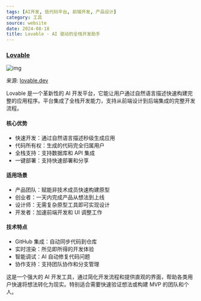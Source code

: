 ```yaml
---
tags: [AI开发, 低代码平台, 前端开发, 产品设计]
category: 工具
source: website
date: 2024-08-18
title: Lovable - AI 驱动的全栈开发助手
---
```


### [Lovable](https://lovable.dev/)

![img](https://img.mengpeng.tech/i/2024/12/10/6757cbf5ee3f4.webp)

来源: [lovable.dev](https://lovable.dev/)

Lovable 是一个革新性的 AI 开发平台，它能让用户通过自然语言描述快速构建完整的应用程序。平台集成了全栈开发能力，支持从前端设计到后端集成的完整开发流程。

#### 核心优势
- 快速开发：通过自然语言描述秒级生成应用
- 代码所有权：生成的代码完全归属用户
- 全栈支持：支持数据库和 API 集成
- 一键部署：支持快速部署和分享

#### 适用场景
- 产品团队：赋能非技术成员快速构建原型
- 创业者：一天内完成产品从想法到上线
- 设计师：无需复杂原型工具即可实现设计
- 开发者：加速前端开发和 UI 调整工作

#### 技术特点
- GitHub 集成：自动同步代码到仓库
- 实时渲染：所见即所得的开发体验
- 智能调试：AI 自动修复代码问题
- 协作支持：支持团队协作和分支管理

这是一个强大的 AI 开发工具，通过简化开发流程和提供直观的界面，帮助各类用户快速将想法转化为现实。特别适合需要快速验证想法或构建 MVP 的团队和个人。 